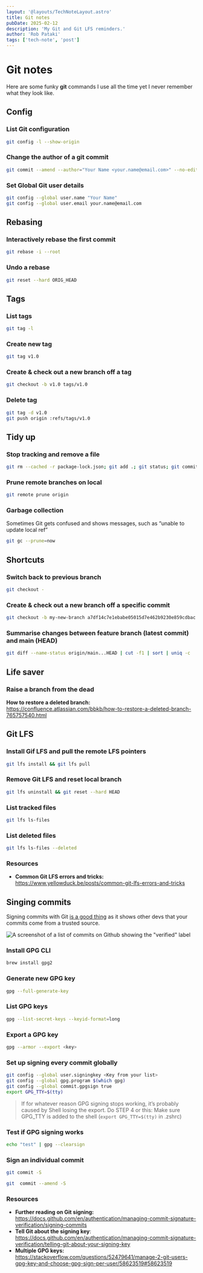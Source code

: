 ```yaml
---
layout: '@layouts/TechNoteLayout.astro'
title: Git notes
pubDate: 2025-02-12
description: 'My Git and Git LFS reminders.'
author: 'Rob Pataki'
tags: ['tech-note', 'post']
---
```


# Git notes

Here are some funky **git** commands I use all the time yet I never remember what they look like.

## Config

### List Git configuration

```sh
git config -l --show-origin
```

### Change the author of a git commit

```sh
git commit --amend --author="Your Name <your.name@email.com>" --no-edit
```

### Set Global Git user details

```sh
git config --global user.name "Your Name"
git config --global user.email your.name@email.com
```

## Rebasing

### Interactively rebase the first commit

```sh
git rebase -i --root
```

### Undo a rebase

```sh
git reset --hard ORIG_HEAD
```

## Tags

### List tags

```sh
git tag -l
```

### Create new tag

```sh
git tag v1.0
```

### Create & check out a new branch off a tag

```sh
git checkout -b v1.0 tags/v1.0
```

### Delete tag

```sh
git tag -d v1.0
git push origin :refs/tags/v1.0
```

## Tidy up

### Stop tracking and remove a file

```sh
git rm --cached -r package-lock.json; git add .; git status; git commit -m "Ignore unwanted files"
```

### Prune remote branches on local

```sh
git remote prune origin
```

### Garbage collection

Sometimes Git gets confused and shows messages, such as “unable to update local ref”

```sh
git gc --prune=now
```

## Shortcuts

### Switch back to previous branch

```sh
git checkout -
```

### Create & check out a new branch off a specific commit

```sh
git checkout -b my-new-branch a7df14c7e1ebabe05015d7e462b9230e859cdbac
```

### Summarise changes between feature branch (latest commit) and main (HEAD)

```sh
git diff --name-status origin/main...HEAD | cut -f1 | sort | uniq -c
```

## Life saver

### Raise a branch from the dead

**How to restore a deleted branch:** https://confluence.atlassian.com/bbkb/how-to-restore-a-deleted-branch-765757540.html

## Git LFS

### Install Gif LFS and pull the remote LFS pointers

```sh
git lfs install && git lfs pull
```

### Remove Git LFS and reset local branch

```sh
git lfs uninstall && git reset --hard HEAD
```

### List tracked files

```sh
git lfs ls-files
```

### List deleted files

```sh
git lfs ls-files --deleted
```

### Resources

- **Common Git LFS errors and tricks:** https://www.yellowduck.be/posts/common-git-lfs-errors-and-tricks

## Singing commits

Signing commits with Git [is a good thing](https://docs.github.com/en/authentication/managing-commit-signature-verification/about-commit-signature-verification) as it shows other devs that your commits come from a trusted source.

![A screenshot of a list of commits on Github showing the "verified" label](@assets/img/posts/tech-notes/git-notes_verified-commits.webp)

### Install GPG CLI

```sh
brew install gpg2
```

### Generate new GPG key

```sh
gpg --full-generate-key
```

### List GPG keys

```sh
gpg --list-secret-keys --keyid-format=long
```

### Export a GPG key

```sh
gpg --armor --export <key>
```

### Set up signing every commit globally

```sh
git config --global user.signingkey <Key from your list>
git config --global gpg.program $(which gpg)
git config --global commit.gpgsign true
export GPG_TTY=$(tty)
```

> If for whatever reason GPG signing stops working, it’s probably caused by Shell losing the export. Do STEP 4 or this: Make sure GPG_TTY is added to the shell (`export GPG_TTY=$(tty)` in .zshrc)

### Test if GPG signing works

```sh
echo "test" | gpg --clearsign
```

### Sign an individual commit

```sh
git commit -S
```

```sh
git  commit --amend -S
```

### Resources

- **Further reading on Git signing:** https://docs.github.com/en/authentication/managing-commit-signature-verification/signing-commits
- **Tell Git about the signing key**: https://docs.github.com/en/authentication/managing-commit-signature-verification/telling-git-about-your-signing-key
- **Multiple GPG keys:** https://stackoverflow.com/questions/52479641/manage-2-git-users-gpg-key-and-choose-gpg-sign-per-user/58623519#58623519

